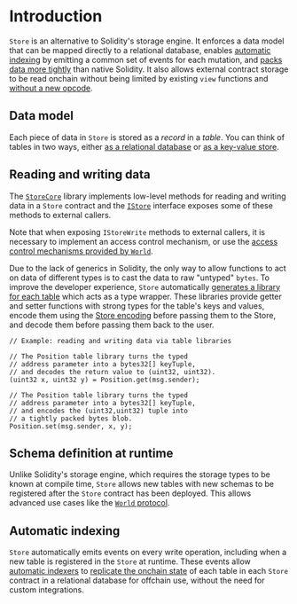 # Introduction

`Store` is an alternative to Solidity's storage engine.
It enforces a data model that can be mapped directly to a relational database, enables [automatic indexing](../services/indexer) by emitting a common set of events for each mutation, and [packs data more tightly](./encoding) than native Solidity.
It also allows external contract storage to be read onchain without being limited by existing `view` functions and [without a new opcode](https://eips.ethereum.org/EIPS/eip-2330).

## Data model

Each piece of data in `Store` is stored as a _record_ in a _table_.
You can think of tables in two ways, either [as a relational database](./how-mud-models-data) or [as a key-value store](./tables).

## Reading and writing data

The [`StoreCore`](/store/reference/store-core) library implements low-level methods for reading and writing data in a `Store` contract and the [`IStore`](/store/reference/store) interface exposes some of these methods to external callers.

Note that when exposing `IStoreWrite` methods to external callers, it is necessary to implement an access control mechanism, or use the [access control mechanisms provided by `World`](/world/namespaces-access-control).

Due to the lack of generics in Solidity, the only way to allow functions to act on data of different types is to cast the data to raw "untyped" `bytes`.
To improve the developer experience, `Store` automatically [generates a library for each table](./table-libraries) which acts as a type wrapper.
These libraries provide getter and setter functions with strong types for the table's keys and values, encode them using the [Store encoding](./encoding) before passing them to the Store, and decode them before passing them back to the user.

```solidity
// Example: reading and writing data via table libraries

// The Position table library turns the typed
// address parameter into a bytes32[] keyTuple,
// and decodes the return value to (uint32, uint32).
(uint32 x, uint32 y) = Position.get(msg.sender);

// The Position table library turns the typed
// address parameter into a bytes32[] keyTuple,
// and encodes the (uint32,uint32) tuple into
// a tightly packed bytes blob.
Position.set(msg.sender, x, y);
```

## Schema definition at runtime

Unlike Solidity's storage engine, which requires the storage types to be known at compile time, `Store` allows new tables with new schemas to be registered after the `Store` contract has been deployed.
This allows advanced use cases like the [`World` protocol](../world/introduction).

## Automatic indexing

`Store` automatically emits events on every write operation, including when a new table is registered in the `Store` at runtime.
These events allow [automatic indexers](../services/indexer) to [replicate the onchain state](/guides/replicating-onchain-state) of each table in each `Store` contract in a relational database for offchain use, without the need for custom integrations.
